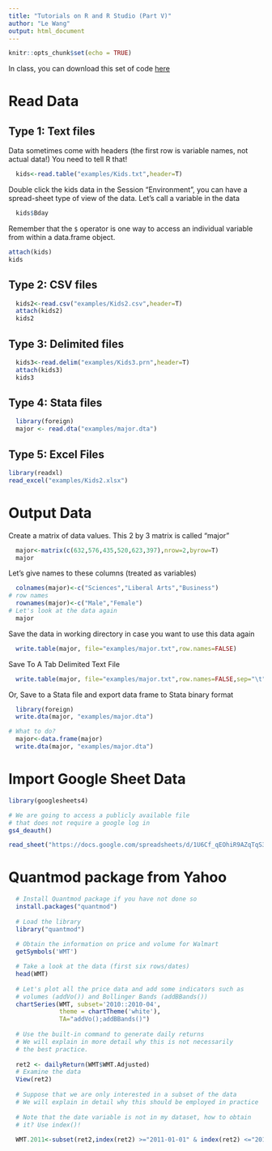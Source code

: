 ```yaml
---
title: "Tutorials on R and R Studio (Part V)"
author: "Le Wang"
output: html_document
---
```


```r
knitr::opts_chunk$set(echo = TRUE)
```

In class, you can download this set of code [here](intro-to-R_part5.R)

# Read Data

## Type 1: Text files

Data sometimes come with headers (the first row is variable names, not actual data!) You need to tell R that!
 
```r
  kids<-read.table("examples/Kids.txt",header=T)
```
  
Double click the kids data in the Session "Environment", you can have a spread-sheet type of view of the data. Let's call a variable in the data
  
```r
  kids$Bday
```
  

Remember that the `$` operator is one way to access an individual variable from within a data.frame object.

```r
attach(kids)
kids
```

  
## Type 2: CSV files
```r
  kids2<-read.csv("examples/Kids2.csv",header=T)
  attach(kids2)
  kids2
```

  
## Type 3: Delimited files  
```r
  kids3<-read.delim("examples/Kids3.prn",header=T)
  attach(kids3)
  kids3

```

  
  
## Type 4: Stata files

```r
  library(foreign)
  major <- read.dta("examples/major.dta")    
```
  
## Type 5: Excel Files

```r
library(readxl)
read_excel("examples/Kids2.xlsx")
```

  
# Output Data

Create a matrix of data values. This 2 by 3 matrix is called "major"  

```r
  major<-matrix(c(632,576,435,520,623,397),nrow=2,byrow=T)
  major
```
  
Let's give names to these columns (treated as variables)

```r
  colnames(major)<-c("Sciences","Liberal Arts","Business")
# row names
  rownames(major)<-c("Male","Female")
# Let's look at the data again
  major  
```


Save the data in working directory in case you want to use this data again
```r
  write.table(major, file="examples/major.txt",row.names=FALSE)

```

Save To A Tab Delimited Text File
```r
  write.table(major, file="examples/major.txt",row.names=FALSE,sep="\t")

```

Or, Save to a Stata file and export data frame to Stata binary format 

```r
  library(foreign)
  write.dta(major, "examples/major.dta") 

# What to do?
  major<-data.frame(major)
  write.dta(major, "examples/major.dta")

```

# Import Google Sheet Data

```r
library(googlesheets4)

# We are going to access a publicly available file
# that does not require a google log in
gs4_deauth()

read_sheet("https://docs.google.com/spreadsheets/d/1U6Cf_qEOhiR9AZqTqS3mbMF3zt2db48ZP5v3rkrAEJY/edit#gid=780868077")
```


# Quantmod package from Yahoo

```r
  # Install Quantmod package if you have not done so
  install.packages("quantmod")
  
  # Load the library
  library("quantmod")
  
  # Obtain the information on price and volume for Walmart
  getSymbols('WMT')

  # Take a look at the data (first six rows/dates)
  head(WMT)
  
  # Let's plot all the price data and add some indicators such as
  # volumes (addVo()) and Bollinger Bands (addBBands())
  chartSeries(WMT, subset='2010::2010-04', 
              theme = chartTheme('white'),
              TA="addVo();addBBands()")    
  
  # Use the built-in command to generate daily returns
  # We will explain in more detail why this is not necessarily
  # the best practice. 
  
  ret2 <- dailyReturn(WMT$WMT.Adjusted)
  # Examine the data
  View(ret2)
  
  # Suppose that we are only interested in a subset of the data
  # We will explain in detail why this should be employed in practice
  
  # Note that the date variable is not in my dataset, how to obtain
  # it? Use index()!
  
  WMT.2011<-subset(ret2,index(ret2) >="2011-01-01" & index(ret2) <="2011-12-31")
```


  
  
  
